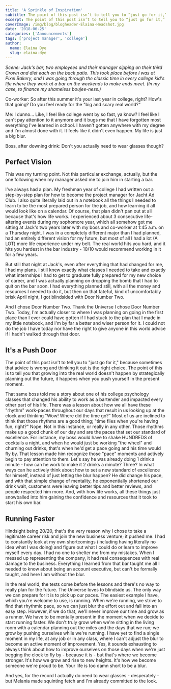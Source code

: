 ```yaml
---
title: 'A Sprinkle of Inspiration'
subtitle: The point of this post isn’t to tell you to “just go for it,” because sometimes that advice is wrong and thinking it out is the right choice.
excerpt: The point of this post isn’t to tell you to “just go for it,” because sometimes that advice is wrong and thinking it out is the right choice.
coverImage: /img/blog/blogheader-Elaina-Headshot.jpg
date: '2018-06-25'
categories: ['Announcements']
tags: ['project manager', 'college']
author:
  name: Elaina Dye
  slug: elaina-dye
---
```

*Scene: Jack's bar, two employees and their manager sipping on their third Crown and diet each on the back patio. This took place before I was at Pixel Bakery, and I was going through the classic time in every college kid's life where they work at a bar on the weekends to make ends meet. (In my case, to finance my shameless boujee-ness.)*

Co-worker: So after this summer it's your last year in college, right? How's that going? Do you feel ready for the "big and scary real world?"

Me: I dunno... Like, I feel like college went by so fast, ya know? I feel like I can't pay attention to it anymore and it bugs me that I have forgotten most everything I've learned in school. I haven't gotten anywhere with my degree and I'm almost done with it. It feels like it didn't even happen. My life is just a big blur.

Boss, after downing drink: Don't you actually need to wear glasses though?

## Perfect Vision

This was my turning point. Not this particular exchange, actually, but the one following when my manager asked me to join him in starting a bar.

I've always had a plan. My freshman year of college I had written out a step-by-step plan for how to become the project manager for Jacht Ad Club. I also quite literally laid out in a notebook all the things I needed to learn to be the most prepared person for the job, and how learning it all would look like on a calendar. Of course, that plan didn't pan out at all because that's how life works. I experienced about 3 consecutive life-altering events during my sophomore year, which all somehow got me sitting at Jack's two years later with my boss and co-worker at 1:45 a.m. on a Thursday night. I was in a completely different major than I had planned, had an entirely different vision for my future, but most of all I had a lot (A LOT) more life experience under my belt. The real world hits you hard, and it hits you hardest in the bar industry - 10/10 would recommend working in it for a few years.

But still that night at Jack's, even after everything that had changed for me, I had my plans. I still knew exactly what classes I needed to take and exactly what internships I had to get to graduate fully prepared for my new choice of career, and I was actually planning on dropping the bomb that I had to quit on the bar soon. I had everything planned still, with all the money and resources I needed to do it, but then on that fateful, kind of uncomfortably brisk April night, I got blindsided with Door Number Two.

And I chose Door Number Two. Thank the Universe I chose Door Number Two. Today, I'm actually closer to where I was planning on going in the first place than I ever could have gotten if I had stuck to the plan that I made in my little notebook, and I'm by far a better and wiser person for it. I could not do the job I have today nor have the right to give anyone in this world advice if I hadn't walked through that door.

## It's a Push Door

The point of this post isn't to tell you to "just go for it," because sometimes that advice is wrong and thinking it out is the right choice. The point of this is to tell you that growing into the real world doesn't happen by strategically planning out the future, it happens when you push yourself in the present moment.

That same boss told me a story about one of his college psychology classes that changed his ability to work as a bartender and impacted every other part of his life. There was a lesson about how we all have these "rhythm" work-paces throughout our days that result in us looking up at the clock and thinking "Wow! Where did the time go?" Most of us are inclined to think that those rhythms are a good thing; "time flies when you're having fun, right?" Nope. Not in this instance, or really in any other. Those rhythms make up a good chunk of our day and are the paces that set our standard of excellence. For instance, my boss would have to shake HUNDREDS of cocktails a night, and when he would just be working "the wheel" and churning out drinks, that's when he'd get a pace going and his time would fly by. That lesson made him recognize those "pace" moments and actively begin to pay attention to them. Let's say he was already doing 1 drink a minute - how can he work to make it 2 drinks a minute? Three? In what ways can he actively think about how to set a new standard of excellence for himself, instead of just letting the blur happen? He did change his pace, and with that simple change of mentality, he exponentially shortened our drink wait, customers were leaving better tips and better reviews, and people respected him more. And, with how life works, all these things just snowballed into him gaining the confidence and resources that it took to start his own bar.

## Running Faster

Hindsight being 20/20, that's the very reason why I chose to take a legitimate career risk and join the new business venture; it pushed me. I had to constantly look at my own shortcomings (including having literally no idea what I was doing) and figure out what I could do or learn to improve myself every day. I had no one to shelter me from my mistakes. When I messed up representing the company, it had real consequences with real damage to the business. Everything I learned from that bar taught me all I needed to know about being an account executive, but can't be formally taught, and here I am without the blur.

In the real world, the tests come before the lessons and there's no way to really plan for the future. The Universe loves to blindside us. The only way we can prepare for it is to pick up our paces. The easiest example I have, which you're welcome to use, is running. When we're running, we strive to find that rhythmic pace, so we can just blur the effort out and fall into an easy step. However, if we do that, we'll never improve our time and grow as a runner. We have to be mentally present in the moment when we decide to start running faster. We don't truly grow when we're sitting in the living room with a calendar planning out the miles and the days that we run; we grow by pushing ourselves while we're running. I have yet to find a single moment in my life, at any job or in any class, where I can't adjust the blur to become an active moment of improvement. Yes, it sounds exhausting to always think about how to improve ourselves on those days when we're just begging the clock to fly by - because it is - but that's where we become stronger. It's how we grow and rise to new heights. It's how we become someone we're proud to be. Your life is too damn short to be a blur.

And yes, for the record I actually do need to wear glasses - desperately - but Melania made squinting fetch and I'm already committed to the look.
